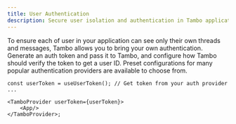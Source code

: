 ```yaml
---
title: User Authentication
description: Secure user isolation and authentication in Tambo applications.
---
```


To ensure each of user in your application can see only their own threads and messages, Tambo allows you to bring your own authentication. Generate an auth token and pass it to Tambo, and configure how Tambo should verify the token to get a user ID. Preset configurations for many popular authentication providers are available to choose from.

```tsx
const userToken = useUserToken(); // Get token from your auth provider
...

<TamboProvider userToken={userToken}>
    <App/>
</TamboProvider>;
```
